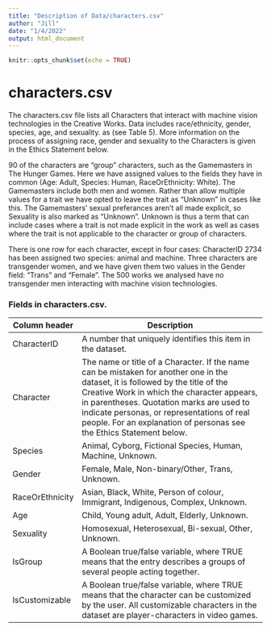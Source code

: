 ```yaml
---
title: "Description of Data/characters.csv"
author: "Jill"
date: "1/4/2022"
output: html_document
---
```


```r
knitr::opts_chunk$set(echo = TRUE)
```

# characters.csv

The characters.csv file lists all Characters that interact with machine vision technologies in the Creative Works. Data includes race/ethnicity, gender, species, age, and sexuality. as (see Table 5). More information on the process of assigning race, gender and sexuality to the Characters is given in the Ethics Statement below.

90 of the characters are “group” characters, such as the Gamemasters in The Hunger Games. Here we have assigned values to the fields they have in common (Age: Adult, Species: Human, RaceOrEthnicity: White). The Gamemasters include both men and women. Rather than allow multiple values for a trait we have opted to leave the trait as “Unknown” in cases like this. The Gamemasters’ sexual preferances aren’t all made explicit, so Sexuality is also marked as “Unknown”. Unknown is thus a term that can include cases where a trait is not made explicit in the work as well as cases where the trait is not applicable to the character or group of characters.

There is one row for each character, except in four cases: CharacterID 2734 has been assigned two species: animal and machine. Three characters are transgender women, and we have given them two values in the Gender field: “Trans” and “Female”. The 500 works we analysed have no transgender men interacting with machine vision technologies.


### Fields in characters.csv.

| Column header    | Description                                                                                                                                                                                                                                                                                                                                      |
|------------------|--------------------------------------------------------------------------------------------------------------------------------------------------------------------------------------------------------------------------------------------------------------------------------------------------------------------------------------------------|
| CharacterID	     | A number that uniquely identifies this item in the dataset. 	                                                                                                                                                                                                                                                                                    |
| Character	       | The name or title of a Character. If the name can be mistaken for another one in the dataset, it is followed by the title of the Creative Work in which the character appears, in parentheses. Quotation marks are used to indicate personas, or representations of real people. For an explanation of personas see the Ethics Statement below.	 |
| Species	         | Animal, Cyborg, Fictional Species, Human, Machine, Unknown.	                                                                                                                                                                                                                                                                                     |
| Gender	          | Female, Male, Non-binary/Other, Trans, Unknown.	                                                                                                                                                                                                                                                                                                 |
| RaceOrEthnicity	 | Asian, Black, White, Person of colour, Immigrant, Indigenous, Complex, Unknown.                                                                                                                                                                                                                                                                  |
| Age	             | Child, Young adult, Adult, Elderly, Unknown.	                                                                                                                                                                                                                                                                                                    |
| Sexuality	       | Homosexual, Heterosexual, Bi-sexual, Other, Unknown.	                                                                                                                                                                                                                                                                                            |
| IsGroup	         | A Boolean true/false variable, where TRUE means that the entry describes a groups of several people acting together.                                                                                                                                                                                                                             |
| IsCustomizable   | A Boolean true/false variable, where TRUE means that the character can be customized by the user. All customizable characters in the dataset are player-characters in video games.                                                                                                                                                               |
